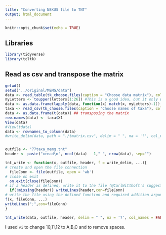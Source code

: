 ```yaml
---
title: "Converting NEXUS file to TNT"
output: html_document
---
```


```r
knitr::opts_chunk$set(echo = TRUE)
```

## Libraries

```r
library(tidyverse)
library(tcltk)
```


## Read as csv and transpose the matrix

```r
getwd()
setwd("../original/MEMG/data")
data <- read_table(tk_choose.files(caption = "Choose data matrix"), col_names = FALSE)
myLetters <- toupper(letters[1:26]) #This is a good idea, but it only works for 10 character states (0-9)
data <- as.data.frame(lapply(data, function(x) match(x, myLetters)-1)) ## replacing letters by numbers; had to do -1 to start with 0
taxa <- read_csv(tk_choose.files(caption = "Choose names of taxa"), col_names = FALSE)
data <- as.data.frame(t(data)) ## transposing the matrix
row.names(data) <- taxa$X1
View(data)
#View(tdata)
data <- rownames_to_column(data)
#write_delim(data, path = "./tmatrix.csv", delim = " ", na = '?', col_names = FALSE)


outfile <- "77taxa_memg.tnt"
header <- paste("xread\n", ncol(data) - 1," ", nrow(data), sep="")

tnt_write <- function(x, outfile, header, f = write_delim, ...){
# create and open the file connection
  fileConn <- file(outfile, open = 'wb')
# close on exit
  on.exit(close(fileConn))
# if a header is defined, write it to the file (@CarlWitthoft's suggestion)
  if(!missing(header)) writeLines(header,con=fileConn)
# write the file using the defined function and required addition arguments  
f(x, fileConn, ...)
writeLines(";",con=fileConn)
}

tnt_write(data, outfile, header, delim = " ", na = '?', col_names = FALSE) 
```

I used `vi` to change 10,11,12 to A,B,C and to remove spaces.



